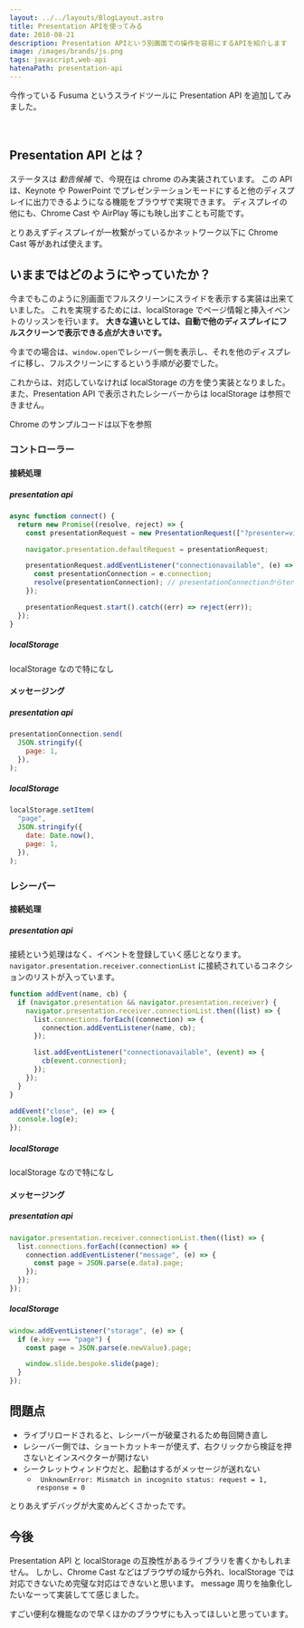 ```yaml
---
layout: ../../layouts/BlogLayout.astro
title: Presentation APIを使ってみる
date: 2018-08-21
description: Presentation APIという別画面での操作を容易にするAPIを紹介します
image: /images/brands/js.png
tags: javascript,web-api
hatenaPath: presentation-api
---
```



今作っている Fusuma というスライドツールに Presentation API を追加してみました。

<OG url="https://blog.hiroppy.me/entry/fusuma" />

<br />

<OG url="https://github.com/hiroppy/fusuma" />

## Presentation API とは？

<OG url="https://developer.mozilla.org/en-US/docs/Web/API/Presentation_API" />

ステータスは _勧告候補_ で、今現在は chrome のみ実装されています。
この API は、Keynote や PowerPoint でプレゼンテーションモードにすると他のディスプレイに出力できるようになる機能をブラウザで実現できます。
ディスプレイの他にも、Chrome Cast や AirPlay 等にも映し出すことも可能です。

とりあえずディスプレイが一枚繋がっているかネットワーク以下に Chrome Cast 等があれば使えます。

## いままではどのようにやっていたか？

今までもこのように別画面でフルスクリーンにスライドを表示する実装は出来ていました。
これを実現するためには、localStorage でページ情報と挿入イベントのリッスンを行います。
**大きな違いとしては、自動で他のディスプレイにフルスクリーンで表示できる点が大きいです。**

今までの場合は、`window.open`でレシーバー側を表示し、それを他のディスプレイに移し、フルスクリーンにするという手順が必要でした。

これからは、対応していなければ localStorage の方を使う実装となりました。
また、Presentation API で表示されたレシーバーからは localStorage は参照できません。

Chrome のサンプルコードは以下を参照

<OG url="https://googlechrome.github.io/samples/presentation-api" />

### コントローラー

#### 接続処理

##### presentation api

```javascript
async function connect() {
  return new Promise((resolve, reject) => {
    const presentationRequest = new PresentationRequest(["?presenter=view"]);

    navigator.presentation.defaultRequest = presentationRequest;

    presentationRequest.addEventListener("connectionavailable", (e) => {
      const presentationConnection = e.connection;
      resolve(presentationConnection); // presentationConnectionからternimate以外の操作を行う
    });

    presentationRequest.start().catch((err) => reject(err));
  });
}
```

##### localStorage

localStorage なので特になし

#### メッセージング

##### presentation api

```javascript
presentationConnection.send(
  JSON.stringify({
    page: 1,
  }),
);
```

##### localStorage

```javascript
localStorage.setItem(
  "page",
  JSON.stringify({
    date: Date.now(),
    page: 1,
  }),
);
```

### レシーバー

#### 接続処理

##### presentation api

接続という処理はなく、イベントを登録していく感じとなります。
`navigator.presentation.receiver.connectionList` に接続されているコネクションのリストが入っています。

```javascript
function addEvent(name, cb) {
  if (navigator.presentation && navigator.presentation.receiver) {
    navigator.presentation.receiver.connectionList.then((list) => {
      list.connections.forEach((connection) => {
        connection.addEventListener(name, cb);
      });

      list.addEventListener("connectionavailable", (event) => {
        cb(event.connection);
      });
    });
  }
}

addEvent("close", (e) => {
  console.log(e);
});
```

##### localStorage

localStorage なので特になし

#### メッセージング

##### presentation api

```javascript
navigator.presentation.receiver.connectionList.then((list) => {
  list.connections.forEach((connection) => {
    connection.addEventListener("message", (e) => {
      const page = JSON.parse(e.data).page;
    });
  });
});
```

##### localStorage

```javascript
window.addEventListener("storage", (e) => {
  if (e.key === "page") {
    const page = JSON.parse(e.newValue).page;

    window.slide.bespoke.slide(page);
  }
});
```

## 問題点

- ライブリロードされると、レシーバーが破棄されるため毎回開き直し
- レシーバー側では、ショートカットキーが使えず、右クリックから検証を押さないとインスペクターが開けない
- シークレットウィンドウだと、起動はするがメッセージが送れない
  - ` UnknownError: Mismatch in incognito status: request = 1, response = 0`

とりあえずデバッグが大変めんどくさかったです。

## 今後

Presentation API と localStorage の互換性があるライブラリを書くかもしれません。
しかし、Chrome Cast などはブラウザの域から外れ、localStorage では対応できないため完璧な対応はできないと思います。
message 周りを抽象化したいなーって実装してて感じました。

すごい便利な機能なので早くほかのブラウザにも入ってほしいと思っています。
